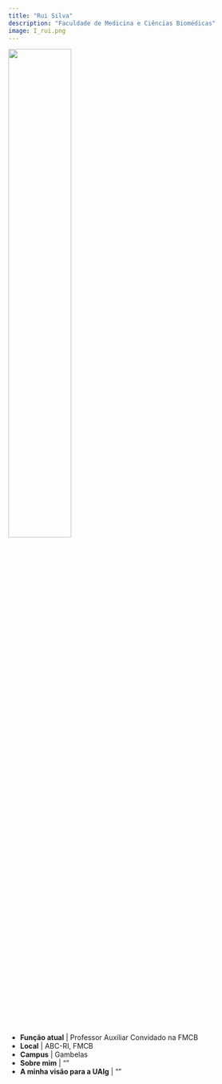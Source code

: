 ```yaml
---
title: "Rui Silva"
description: "Faculdade de Medicina e Ciências Biomédicas"
image: I_rui.png
---
```


![](I_rui.png){width=50%}

-   **Função atual** | Professor Auxiliar Convidado na FMCB
-   **Local** | ABC-RI, FMCB
-   **Campus** | Gambelas
-   **Sobre mim** | ""
-   **A minha visão para a UAlg** | ""


